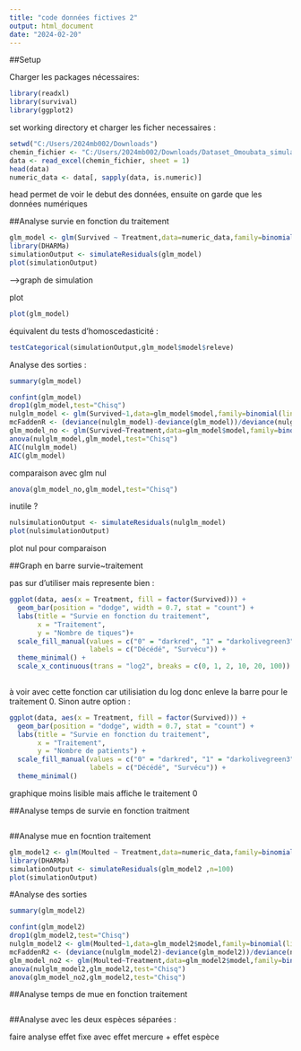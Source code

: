 ---
title: "code données fictives 2"
output: html_document
date: "2024-02-20"
---

##Setup

Charger les packages nécessaires:

```{r packages}
library(readxl)
library(survival)
library(ggplot2)
```

set working directory et charger les ficher necessaires :

```{r setup}
setwd("C:/Users/2024mb002/Downloads")
chemin_fichier <- "C:/Users/2024mb002/Downloads/Dataset_Omoubata_simulated.xlsx"
data <- read_excel(chemin_fichier, sheet = 1)  
head(data)
numeric_data <- data[, sapply(data, is.numeric)]
```

head permet de voir le debut des données, ensuite on garde que les données numériques

##Analyse survie en fonction du traitement

```{r survie~traitement}
glm_model <- glm(Survived ~ Treatment,data=numeric_data,family=binomial(link = "logit"))
library(DHARMa)
simulationOutput <- simulateResiduals(glm_model)
plot(simulationOutput)
```

--\>graph de simulation

plot

```{r}
plot(glm_model)
```

équivalent du tests d'homoscedasticité :

```{r homosceda ?}
testCategorical(simulationOutput,glm_model$model$releve)
```

Analyse des sorties :

```{r summary glm1}
summary(glm_model)
```

```{r sorties glm1 suite}
confint(glm_model)
drop1(glm_model,test="Chisq")
nulglm_model <- glm(Survived~1,data=glm_model$model,family=binomial(link = "logit"))
mcFaddenR <- (deviance(nulglm_model)-deviance(glm_model))/deviance(nulglm_model)
glm_model_no <- glm(Survived~Treatment,data=glm_model$model,family=binomial(link = "logit"))
anova(nulglm_model,glm_model,test="Chisq")
AIC(nulglm_model)
AIC(glm_model)
```

comparaison avec glm nul

```{r sorties glm1 suite}
anova(glm_model_no,glm_model,test="Chisq")
```

inutile ?

```{r}
nulsimulationOutput <- simulateResiduals(nulglm_model)
plot(nulsimulationOutput)
```

plot nul pour comparaison

##Graph en barre survie\~traitement

pas sur d'utiliser mais represente bien :

```{r plot en barre}
ggplot(data, aes(x = Treatment, fill = factor(Survived))) +
  geom_bar(position = "dodge", width = 0.7, stat = "count") +
  labs(title = "Survie en fonction du traitement",
       x = "Traitement",
       y = "Nombre de tiques")+
  scale_fill_manual(values = c("0" = "darkred", "1" = "darkolivegreen3"), 
                    labels = c("Décédé", "Survécu")) +
  theme_minimal() +
  scale_x_continuous(trans = "log2", breaks = c(0, 1, 2, 10, 20, 100))
  
```

à voir avec cette fonction car utilisiation du log donc enleve la barre pour le traitement 0. Sinon autre option :

```{r plot en barre avec 0}
ggplot(data, aes(x = Treatment, fill = factor(Survived))) +
  geom_bar(position = "dodge", width = 0.7, stat = "count") +
  labs(title = "Survie en fonction du traitement",
       x = "Traitement",
       y = "Nombre de patients") +
  scale_fill_manual(values = c("0" = "darkred", "1" = "darkolivegreen3"), 
                    labels = c("Décédé", "Survécu")) +
  theme_minimal()

```

graphique moins lisible mais affiche le traitement 0

##Analyse temps de survie en fonction traitment

```{r tps survie~traitement}

```

##Analyse mue en focntion traitement

```{r mue~traitement}
glm_model2 <- glm(Moulted ~ Treatment,data=numeric_data,family=binomial(link = "logit"))
library(DHARMa)
simulationOutput <- simulateResiduals(glm_model2 ,n=100)
plot(simulationOutput)
```

#Analyse des sorties

```{r summary glm mue}
summary(glm_model2)
```

```{r autre sortie mue}
confint(glm_model2)
drop1(glm_model2,test="Chisq")
nulglm_model2 <- glm(Moulted~1,data=glm_model2$model,family=binomial(link = "logit"))
mcFaddenR2 <- (deviance(nulglm_model2)-deviance(glm_model2))/deviance(nulglm_model2)
glm_model_no2 <- glm(Moulted~Treatment,data=glm_model2$model,family=binomial(link = "logit"))
anova(nulglm_model2,glm_model2,test="Chisq")
anova(glm_model_no2,glm_model2,test="Chisq")

```

##Analyse temps de mue en fonction traitement

```{r tps mue~traitement}

```

##Analyse avec les deux espèces séparées :

faire analyse effet fixe avec effet mercure + effet espèce

```{r}

```

